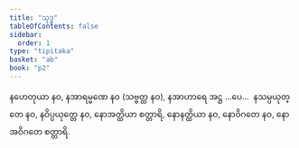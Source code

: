 ```yaml
---
title: "သုဒ္ဓ"
tableOfContents: false
sidebar:
  order: 1
type: "tipitaka"
basket: "ab"
book: "p2"
---
```



<DynamicBreadcrumb />

<Division number="469" book="p2" e="ch" v="38" p="559">

<Paragraph number="3522" book="p2">
နဟေတုယာ နဝ, နအာရမ္မဏေ နဝ (သဗ္ဗတ္ထ နဝ), နအာဟာရေ အဋ္ဌ …ပေ…  နသမ္ပယုတ္တေ နဝ, နဝိပ္ပယုတ္တေ နဝ, နောအတ္ထိယာ စတ္တာရိ, နောနတ္ထိယာ နဝ, နောဝိဂတေ နဝ, နောအဝိဂတေ စတ္တာရိ.
</Paragraph>
</Division>